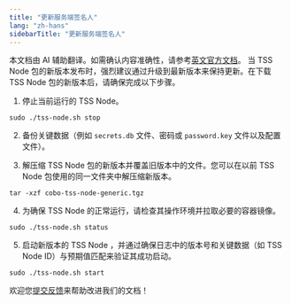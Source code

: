 ```yaml
---
title: "更新服务端签名人"
lang: "zh-hans"
sidebarTitle: "更新服务端签名人"
---
```

<Note>本文档由 AI 辅助翻译。如需确认内容准确性，请参考[英文官方文档](https://www.cobo.com/developers/v2/guides/overview/introduction)。</Note>
当 TSS Node 包的新版本发布时，强烈建议通过升级到最新版本来保持更新。在下载 TSS Node 包的新版本后，请确保完成以下步骤。

1. 停止当前运行的 TSS Node。

```
sudo ./tss-node.sh stop
```

2. 备份关键数据（例如 `secrets.db` 文件、密码或 `password.key` 文件以及配置文件）。

3. 解压缩 TSS Node 包的新版本并覆盖旧版本中的文件。您可以在以前 TSS Node 包使用的同一文件夹中解压缩新版本。

```
tar -xzf cobo-tss-node-generic.tgz
```

4. 为确保 TSS Node 的正常运行，请检查其操作环境并拉取必要的容器镜像。

```
sudo ./tss-node.sh status
```

5. 启动新版本的 TSS Node ，并通过确保日志中的版本号和关键数据（如 TSS Node  ID）与预期值匹配来验证其成功启动。

```
sudo ./tss-node.sh start
```

<Tip>欢迎您[提交反馈](https://forms.zohopublic.com/cobo/form/DocumentFeedbackForm/formperma/QvLOhxJv1_JMsJ-1dleZ8Itb_7rzN-LtgvsDdxosoVI)来帮助改进我们的文档！</Tip>